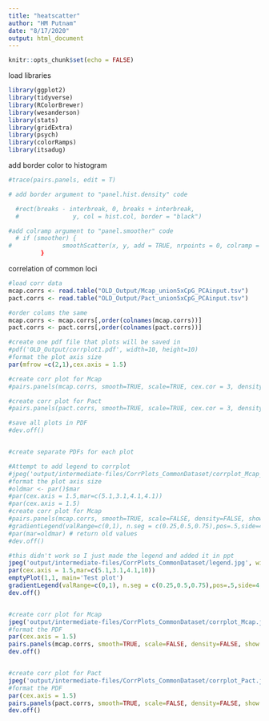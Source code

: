 ```yaml
---
title: "heatscatter"
author: "HM Putnam"
date: "8/17/2020"
output: html_document
---
```


```r
knitr::opts_chunk$set(echo = FALSE)
```

load libraries
```r
library(ggplot2)
library(tidyverse)
library(RColorBrewer)
library(wesanderson)
library(stats)
library(gridExtra)
library(psych)
library(colorRamps)
library(itsadug)

```

add border color to histogram
```r
#trace(pairs.panels, edit = T)

# add border argument to "panel.hist.density" code

  #rect(breaks - interbreak, 0, breaks + interbreak, 
  #               y, col = hist.col, border = "black")

#add colramp argument to "panel.smoother" code
  # if (smoother) {
#              smoothScatter(x, y, add = TRUE, nrpoints = 0, colramp = colorRampPalette(colorRamps::topo.colors(100)))
         }

```

correlation of common loci
```r

#load corr data
mcap.corrs <- read.table("OLD_Output/Mcap_union5xCpG_PCAinput.tsv")
pact.corrs <- read.table("OLD_Output/Pact_union5xCpG_PCAinput.tsv")

#order colums the same
mcap.corrs <- mcap.corrs[,order(colnames(mcap.corrs))]
pact.corrs <- pact.corrs[,order(colnames(pact.corrs))]

#create one pdf file that plots will be saved in
#pdf('OLD_Output/corrplot1.pdf', width=10, height=10)
#format the plot axis size
par(mfrow =c(2,1),cex.axis = 1.5)

#create corr plot for Mcap
#pairs.panels(mcap.corrs, smooth=TRUE, scale=TRUE, cex.cor = 3, density=FALSE, show.points=FALSE, ellipses=FALSE,smoother=TRUE, gap=0.5, hist.col="gray80", breaks = 20)

#create corr plot for Pact
#pairs.panels(pact.corrs, smooth=TRUE, scale=TRUE, cex.cor = 3, density=FALSE, show.points=FALSE, ellipses=FALSE, smoother=TRUE, gap=0.5, hist.col="gray80", breaks = 20)

#save all plots in PDF
#dev.off()


#create separate PDFs for each plot

#Attempt to add legend to corrplot
#jpeg('output/intermediate-files/CorrPlots_CommonDataset/corrplot_Mcap_test.jpg', width=10, height=10, units = "in", res = 300)
#format the plot axis size
#oldmar <- par()$mar
#par(cex.axis = 1.5,mar=c(5.1,3.1,4.1,4.1))
#par(cex.axis = 1.5)
#create corr plot for Mcap
#pairs.panels(mcap.corrs, smooth=TRUE, scale=FALSE, density=FALSE, show.points=FALSE, ellipses=FALSE,smoother=TRUE, gap=0.5, hist.col="gray80", breaks = 20)
#gradientLegend(valRange=c(0,1), n.seg = c(0.25,0.5,0.75),pos=.5,side=4, color=colorRamps::matlab.like2(10))
#par(mar=oldmar) # return old values
#dev.off()

#this didn't work so I just made the legend and added it in ppt
jpeg('output/intermediate-files/CorrPlots_CommonDataset/legend.jpg', width=6, height=5, units = "in", res = 300)
par(cex.axis = 1.5,mar=c(5.1,3.1,4.1,10))
emptyPlot(1,1, main='Test plot')
gradientLegend(valRange=c(0,1), n.seg = c(0.25,0.5,0.75),pos=.5,side=4, color=topo.colors(100))
dev.off()


#create corr plot for Mcap
jpeg('output/intermediate-files/CorrPlots_CommonDataset/corrplot_Mcap.jpg', width=10, height=10, units = "in", res = 300)
#format the PDF
par(cex.axis = 1.5)
pairs.panels(mcap.corrs, smooth=TRUE, scale=FALSE, density=FALSE, show.points=FALSE, ellipses=FALSE, smoother=TRUE, gap=0.5, hist.col="gray80", breaks = 20)
dev.off()


#create corr plot for Pact
jpeg('output/intermediate-files/CorrPlots_CommonDataset/corrplot_Pact.jpg', width=10, height=10, units = "in", res = 300)
#format the PDF
par(cex.axis = 1.5)
pairs.panels(pact.corrs, smooth=TRUE, scale=FALSE, density=FALSE, show.points=FALSE, ellipses=FALSE, smoother=TRUE, gap=0.5, hist.col="gray80", breaks = 20)
dev.off()




```



<!-- ```{r} -->
<!-- mcap.corrs_w1_w2 <- mcap.corrs[,c(1,2)] -->
<!-- mcap.corrs_w1_w3 <- mcap.corrs[,c(1,3)] -->
<!-- mcap.corrs_w2_w3 <- mcap.corrs[,c(2,3)] -->


<!-- k <- 11 -->
<!-- my.cols <- wes_palette("Zissou1", 100, type = "continuous") -->
<!-- pdf('OLD_Output/corrplot2.pdf', width=10, height=10) -->
<!-- par(mfrow=c(2,2)) -->
<!-- smoothScatter(mcap.corrs1, nrpoints = Inf, colramp=colorRampPalette(my.cols), pch=16, cex=.1) -->
<!-- smoothScatter(mcap.corrs3, nrpoints = Inf, colramp=colorRampPalette(my.cols), pch=16, cex=.1) -->
<!-- smoothScatter(mcap.corrs2, nrpoints = Inf, colramp=colorRampPalette(my.cols), pch=16, cex=.1) -->
<!-- smoothScatter(mcap.corrs3, nrpoints = Inf, colramp=colorRampPalette(my.cols), pch=16, cex=.1) -->
<!-- dev.off() -->
<!-- #  -->

<!-- ``` -->
